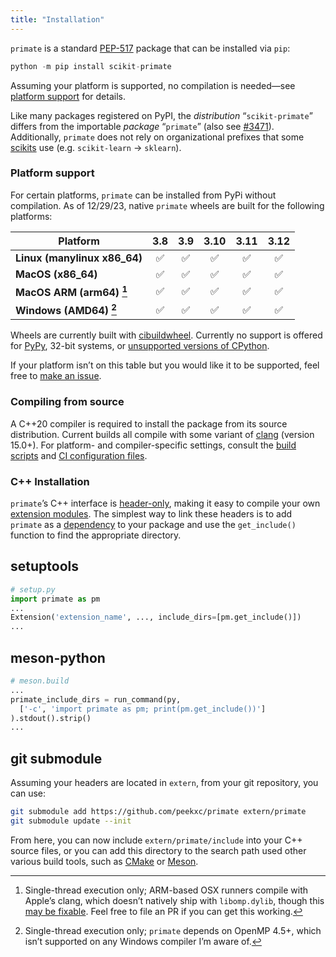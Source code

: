 ```yaml
---
title: "Installation"
---
```


`primate` is a standard [PEP-517](https://peps.python.org/pep-0517/) package that can be installed via `pip`: 

```python
python -m pip install scikit-primate  
```

Assuming your platform is supported, no compilation is needed---see [platform support](#platform-support) for details. 

:::{.callout-note}
Like many packages registered on PyPI, the _distribution_ "`scikit-primate`" differs from the importable _package_ "`primate`" (also see [#3471](https://github.com/pypi/support/issues/3471)). Additionally, `primate` does not rely on organizational prefixes that some [scikits](https://projects.scipy.org/scikits.html) use (e.g. `scikit-learn` -> `sklearn`). 
:::

<!-- Currently the package must be built from source via cloning the repository. PYPI support is planned.  -->

<!-- https://stackoverflow.com/questions/122906s39/quantifiable-metrics-benchmarks-on-the-usage-of-header-only-c-libraries/13593041#13593041 -->

### Platform support

<!-- Platform-specific wheels are currently built with cibuildwheel and uploaded to PyPI.  -->
For certain platforms, `primate` can be installed from PyPi without compilation. As of 12/29/23, native `primate` wheels are built for the following platforms:

| Platform                          | 3.8 | 3.9 | 3.10 | 3.11 | 3.12 |
|-----------------------------------|:---:|:---:|:----:|:----:|:----:|
| **Linux (manylinux x86_64)**      | ✅  | ✅  | ✅   | ✅   | ✅   |
| **MacOS (x86_64)**                | ✅  | ✅  | ✅   | ✅   | ✅   |
| **MacOS ARM (arm64) [^1]**        | ✅  | ✅  | ✅   | ✅   | ✅   |
| **Windows (AMD64) [^2]**          | ✅  | ✅  | ✅   | ✅   | ✅   |

Wheels are currently built with [cibuildwheel](https://cibuildwheel.readthedocs.io/en/stable/).
Currently no support is offered for [PyPy](https://www.pypy.org/), 32-bit systems, or [unsupported versions of CPython](https://devguide.python.org/versions/#supported-versions). 

If your platform isn't on this table but you would like it to be supported, feel free to [make an issue](https://github.com/peekxc/primate). 

[^1]: Single-thread execution only; ARM-based OSX runners compile with Apple's clang, which doesn't natively ship with `libomp.dylib`, though this [may be fixable](https://mac.r-project.org/openmp/). Feel free to file an PR if you can get this working.  
[^2]: Single-thread execution only; `primate` depends on OpenMP 4.5+, which isn't supported on any Windows compiler I'm aware of. 

### Compiling from source

A C++20 compiler is required to install the package from its source distribution. Current builds all compile with some variant of [clang](https://clang.llvm.org/) (version 15.0+). For platform- and compiler-specific settings, consult the [build scripts](https://github.com/peekxc/primate/blob/main/meson.build) and [CI configuration files](https://github.com/peekxc/primate/tree/main/.github/workflows).

### C++ Installation

`primate`'s C++ interface is [header-only](https://en.wikipedia.org/wiki/Header-only), making it easy to compile your own [extension modules](https://docs.python.org/3/extending/extending.html). The simplest way to link these headers is to add `primate` as a [dependency](https://peps.python.org/pep-0631/) to your package and use the `get_include()` function to find the appropriate directory.

::: {.panel-tabset}
## setuptools 

```python
# setup.py
import primate as pm
...
Extension('extension_name', ..., include_dirs=[pm.get_include()])
...
```

## meson-python

```python
# meson.build
...
primate_include_dirs = run_command(py, 
  ['-c', 'import primate as pm; print(pm.get_include())']
).stdout().strip()
...
```

## git submodule 

Assuming your headers are located in `extern`, from your git repository, you can use: 

```bash
git submodule add https://github.com/peekxc/primate extern/primate
git submodule update --init
```

From here, you can now include `extern/primate/include` into your C++ source files, or you can add this directory to the search path used other various build tools, such as [CMake](https://cmake.org/) or [Meson](https://mesonbuild.com/).

::: 
